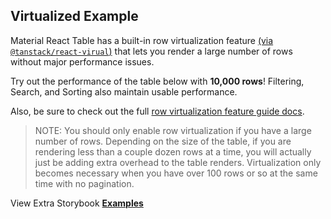 
<Head>
  <title>Virtualized Example - Material React Table Docs</title>
  <meta
    name="description"
    content="An example of a Material React Table with virtualization enabled to achieve higher performance when rendering large data sets"
  />
  <meta
    property="og:title"
    content="Virtualization in Material React Table Example"
  />
  <meta
    property="og:description"
    content="Learn how to enable virtualization features in Material React Table"
  />
</Head>

## Virtualized Example

Material React Table has a built-in row virtualization feature [(via `@tanstack/react-virual`)](https://tanstack.com/virtual/v3) that lets you render a large number of rows without major performance issues.

Try out the performance of the table below with **10,000 rows**! Filtering, Search, and Sorting also maintain usable performance.

Also, be sure to check out the full [row virtualization feature guide docs](/docs/guides/row-virtualization).

> NOTE: You should only enable row virtualization if you have a large number of rows. Depending on the size of the table, if you are rendering less than a couple dozen rows at a time, you will actually just be adding extra overhead to the table renders. Virtualization only becomes necessary when you have over 100 rows or so at the same time with no pagination.

<Example />

View Extra Storybook **[Examples](https://www.material-react-table.dev/?path=/story/features-virtualization--enable-row-virtualization)**
